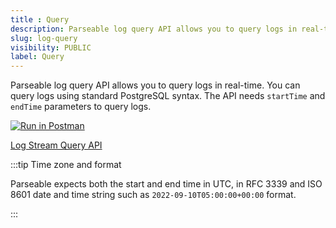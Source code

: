 ```yaml
---
title : Query
description: Parseable log query API allows you to query logs in real-time. You can query logs using standard PostgreSQL syntax.
slug: log-query
visibility: PUBLIC
label: Query
---
```


<head>
<title>Parseable Log Query API | Parseable</title>
<meta charSet="utf-8" />
<meta name="twitter:card" content="summary" />
</head>

Parseable log query API allows you to query logs in real-time. You can query logs using standard PostgreSQL syntax. The API needs `startTime` and `endTime` parameters to query logs. 

[![Run in Postman](https://run.pstmn.io/button.svg)](https://god.gw.postman.com/run-collection/22353706-8555bcd5-8af3-4fe9-9e55-52867217561c?action=collection%2Ffork&collection-url=entityId%3D22353706-8555bcd5-8af3-4fe9-9e55-52867217561c%26entityType%3Dcollection%26workspaceId%3De84052ac-c01a-435a-bb68-d2076623474a)

[Log Stream Query API](https://www.postman.com/parseable/workspace/parseable/request/22353706-7b281b33-2f37-4034-9386-9a78e37b1db1)

:::tip Time zone and format

Parseable expects both the start and end time in UTC, in RFC 3339 and ISO 8601 date and time string such as `2022-09-10T05:00:00+00:00` format.

:::
